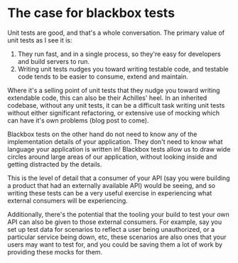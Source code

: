 # The case for blackbox tests

Unit tests are good, and that's a whole conversation. The primary value of unit tests as I see it is: 

1. They run fast, and in a single process, so they're easy for developers and build servers to run.
2. Writing unit tests nudges you toward writing testable code, and testable code tends to be easier to consume, extend and maintain. 

Where it's a selling point of unit tests that they nudge you toward writing extendable code, this can also be their Achilles' heel. In an inherited codebase, without any unit tests, it can be a difficult task writing unit tests without either significant refactoring, or extensive use of mocking which can have it's own problems (blog post to come). 

Blackbox tests on the other hand do not need to know any of the implementation details of your application. They don't need to know what language your application is written in! Blackbox tests allow us to draw wide circles around large areas of our application, without looking inside and getting distracted by the details. 

This is the level of detail that a consumer of your API (say you were building a product that had an externally available API) would be seeing, and so writing these tests can be a very useful exercise in experiencing what external consumers will be experiencing. 

Additionally, there's the potential that the tooling your build to test your own API can also be given to those external consumers. For example, say you set up test data for scenarios to reflect a user being unauthorized, or a particular service being down, etc, these scenarios are also ones that your users may want to test for, and you could be saving them a lot of work by providing these mocks for them. 
